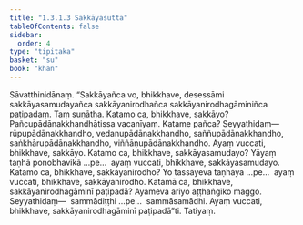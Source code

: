 ```yaml
---
title: "1.3.1.3 Sakkāyasutta"
tableOfContents: false
sidebar:
  order: 4
type: "tipitaka"
basket: "su"
book: "khan"
---
```



<DynamicBreadcrumb />

<Division number="105" book="khan">

<Paragraph number="662" book="khan">
Sāvatthinidānaṃ. “Sakkāyañca vo, bhikkhave, desessāmi sakkāyasamudayañca sakkāyanirodhañca sakkāyanirodhagāminiñca paṭipadaṃ. Taṃ suṇātha. Katamo ca, bhikkhave, sakkāyo? Pañcupādānakkhandhātissa vacanīyaṃ. Katame pañca? Seyyathidaṃ—  rūpupādānakkhandho, vedanupādānakkhandho, saññupādānakkhandho, saṅkhārupādānakkhandho, viññāṇupādānakkhandho. Ayaṃ vuccati, bhikkhave, sakkāyo. Katamo ca, bhikkhave, sakkāyasamudayo? Yāyaṃ taṇhā ponobhavikā …pe…  ayaṃ vuccati, bhikkhave, sakkāyasamudayo. Katamo ca, bhikkhave, sakkāyanirodho? Yo tassāyeva taṇhāya …pe…  ayaṃ vuccati, bhikkhave, sakkāyanirodho. Katamā ca, bhikkhave, sakkāyanirodhagāminī paṭipadā? Ayameva ariyo aṭṭhaṅgiko maggo. Seyyathidaṃ—  sammādiṭṭhi …pe…  sammāsamādhi. Ayaṃ vuccati, bhikkhave, sakkāyanirodhagāminī paṭipadā”ti.

</Paragraph>
</Division>

<Paragraph number="663" type="center" book="khan">
Tatiyaṃ.
</Paragraph>